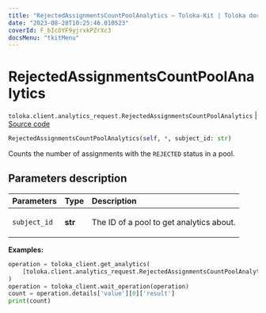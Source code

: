 ```yaml
---
title: "RejectedAssignmentsCountPoolAnalytics — Toloka-Kit | Toloka documentation"
date: "2023-08-28T10:25:46.010523"
coverId: F_bIcOYF9yjrxkPZrXc3
docsMenu: "tkitMenu"
---
```


# RejectedAssignmentsCountPoolAnalytics

`toloka.client.analytics_request.RejectedAssignmentsCountPoolAnalytics` | [Source code](https://github.com/Toloka/toloka-kit/blob/v1.2.1/src/client/analytics_request.py#L120)

```python
RejectedAssignmentsCountPoolAnalytics(self, *, subject_id: str)
```

Counts the number of assignments with the `REJECTED` status in a pool.

## Parameters description

| Parameters | Type | Description |
| :----------| :----| :-----------|
`subject_id`|**str**|<p>The ID of a pool to get analytics about.</p>

**Examples:**

```python
operation = toloka_client.get_analytics(
    [toloka.client.analytics_request.RejectedAssignmentsCountPoolAnalytics(subject_id='1084779')]
)
operation = toloka_client.wait_operation(operation)
count = operation.details['value'][0]['result']
print(count)
```